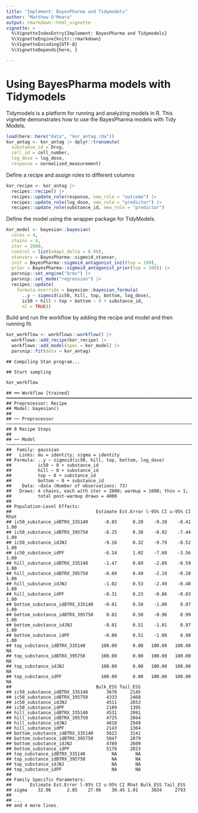 ```yaml
---
title: "Implement: BayesPharma and Tidymodels"
author: "Matthew O'Meara"
output: rmarkdown::html_vignette
vignette: >
  %\VignetteIndexEntry{Implement: BayesPharma and Tidymodels}
  %\VignetteEngine{knitr::rmarkdown}
  %\VignetteEncoding{UTF-8}
  %\VignetteDepends{here, }

---
```






# Using BayesPharma models with Tidymodels

Tidymodels is a platform for running and analyzing models in R. This vignette
demonstrates how to use the BayesPharma models with Tidy Models.


```r
load(here::here("data", "kor_antag.rda"))
kor_antag <- kor_antag |> dplyr::transmute(
  substance_id = Drug,
  cell_id = cell_number,
  log_dose = log_dose,
  response = normalized_measurement)
```

Define a recipe and assign roles to different columns

```r
kor_recipe <- kor_antag |>
  recipes::recipe() |>
  recipes::update_role(response, new_role = "outcome") |>
  recipes::update_role(log_dose, new_role = "predictor") |>
  recipes::update_role(substance_id, new_role = "predictor")
```

Define the model using the \code{bayesian} wrapper package for TidyModels.

```r
kor_model <- bayesian::bayesian(
  cores = 4,
  chains = 4,
  iter = 2000,
  control = list(adapt_delta = 0.99),
  stanvars = BayesPharma::sigmoid_stanvar,
  init = BayesPharma::sigmoid_antagonist_init(top = 100),
  prior = BayesPharma::sigmoid_antagonist_prior(top = 100)) |>
  parsnip::set_engine("brms") |>
  parsnip::set_mode("regression") |>
  recipes::update(
    formula.override = bayesian::bayesian_formula(
      ..y ~ sigmoid(ic50, hill, top, bottom, log_dose),
      ic50 + hill + top + bottom ~ 0 + substance_id,
      nl = TRUE))
```

Build and run the workflow by adding the recipe and model and then running fit.

```r
kor_workflow <- workflows::workflow() |>
  workflows::add_recipe(kor_recipe) |>
  workflows::add_model(spec = kor_model) |>
  parsnip::fit(data = kor_antag)
```

```
## Compiling Stan program...
```

```
## Start sampling
```

```r
kor_workflow
```

```
## ══ Workflow [trained] ════════════════════════════════════════════════════════════════════════════════════
## Preprocessor: Recipe
## Model: bayesian()
## 
## ── Preprocessor ──────────────────────────────────────────────────────────────────────────────────────────
## 0 Recipe Steps
## 
## ── Model ─────────────────────────────────────────────────────────────────────────────────────────────────
##  Family: gaussian 
##   Links: mu = identity; sigma = identity 
## Formula: ..y ~ sigmoid(ic50, hill, top, bottom, log_dose) 
##          ic50 ~ 0 + substance_id
##          hill ~ 0 + substance_id
##          top ~ 0 + substance_id
##          bottom ~ 0 + substance_id
##    Data: ~data (Number of observations: 73) 
##   Draws: 4 chains, each with iter = 2000; warmup = 1000; thin = 1;
##          total post-warmup draws = 4000
## 
## Population-Level Effects: 
##                                Estimate Est.Error l-95% CI u-95% CI Rhat
## ic50_substance_idBTRX_335140      -8.85      0.20    -9.20    -8.41 1.00
## ic50_substance_idBTRX_395750      -8.25      0.38    -8.92    -7.44 1.00
## ic50_substance_idJNJ              -9.16      0.32    -9.79    -8.52 1.00
## ic50_substance_idPF               -6.14      1.02    -7.60    -3.56 1.00
## hill_substance_idBTRX_335140      -1.47      0.60    -2.89    -0.59 1.00
## hill_substance_idBTRX_395750      -0.89      0.49    -2.19    -0.28 1.00
## hill_substance_idJNJ              -1.02      0.53    -2.49    -0.40 1.00
## hill_substance_idPF               -0.31      0.23    -0.86    -0.03 1.00
## bottom_substance_idBTRX_335140    -0.01      0.50    -1.00     0.97 1.00
## bottom_substance_idBTRX_395750     0.02      0.50    -0.96     0.99 1.00
## bottom_substance_idJNJ            -0.01      0.51    -1.01     0.97 1.00
## bottom_substance_idPF             -0.00      0.51    -1.00     0.98 1.00
## top_substance_idBTRX_335140      100.00      0.00   100.00   100.00   NA
## top_substance_idBTRX_395750      100.00      0.00   100.00   100.00   NA
## top_substance_idJNJ              100.00      0.00   100.00   100.00   NA
## top_substance_idPF               100.00      0.00   100.00   100.00   NA
##                                Bulk_ESS Tail_ESS
## ic50_substance_idBTRX_335140       3676     2145
## ic50_substance_idBTRX_395750       4333     2468
## ic50_substance_idJNJ               4511     2653
## ic50_substance_idPF                2189     1395
## hill_substance_idBTRX_335140       4531     2991
## hill_substance_idBTRX_395750       4725     2664
## hill_substance_idJNJ               4618     2949
## hill_substance_idPF                2143     1364
## bottom_substance_idBTRX_335140     5622     3141
## bottom_substance_idBTRX_395750     5047     2879
## bottom_substance_idJNJ             4789     2609
## bottom_substance_idPF              5176     2823
## top_substance_idBTRX_335140          NA       NA
## top_substance_idBTRX_395750          NA       NA
## top_substance_idJNJ                  NA       NA
## top_substance_idPF                   NA       NA
## 
## Family Specific Parameters: 
##       Estimate Est.Error l-95% CI u-95% CI Rhat Bulk_ESS Tail_ESS
## sigma    32.06      2.85    27.06    38.45 1.01     3834     2793
## 
## ...
## and 4 more lines.
```
